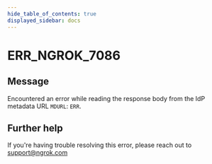 ```yaml
---
hide_table_of_contents: true
displayed_sidebar: docs
---
```



# ERR_NGROK_7086

## Message

Encountered an error while reading the response body from the IdP metadata URL `MDURL`: `ERR`.

<ErrorDetails error="err_ngrok_7086" />

## Further help

If you're having trouble resolving this error, please reach out to [support@ngrok.com](mailto:support@ngrok.com?subject=Help%20with%20ERR_NGROK_7086)
